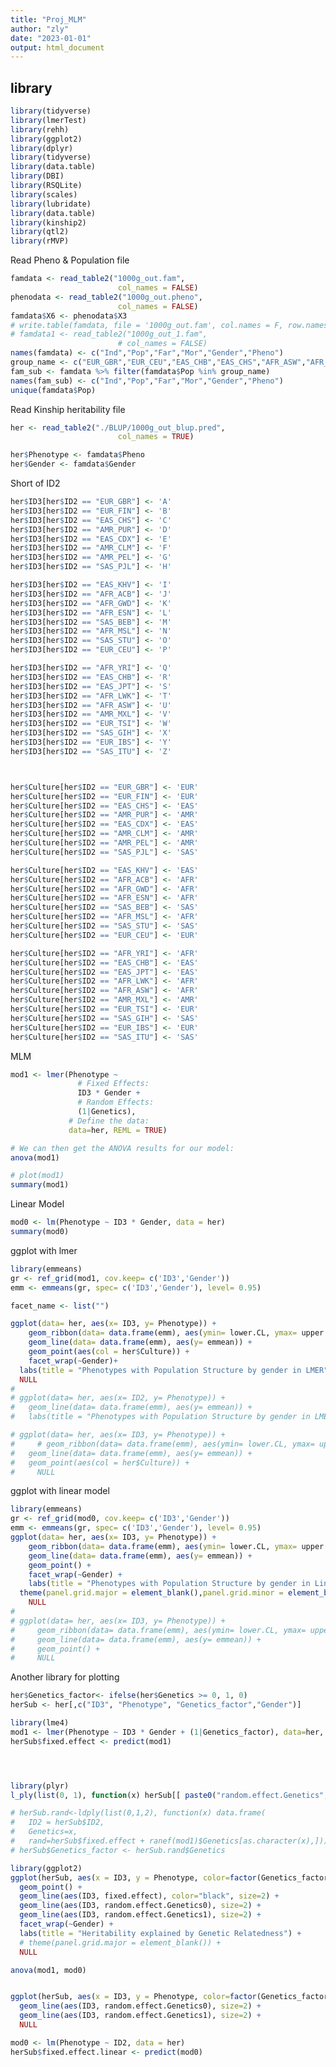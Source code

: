 ```yaml
---
title: "Proj_MLM"
author: "zly"
date: "2023-01-01"
output: html_document
---
```

## library
```r
library(tidyverse)
library(lmerTest)
library(rehh)
library(ggplot2)
library(dplyr)
library(tidyverse)
library(data.table)
library(DBI)
library(RSQLite)
library(scales)
library(lubridate)
library(data.table)
library(kinship2)
library(qtl2)
library(rMVP)
```

Read Pheno & Population file
```r

famdata <- read_table2("1000g_out.fam",
                        col_names = FALSE)
phenodata <- read_table2("1000g_out.pheno",
                        col_names = FALSE)
famdata$X6 <- phenodata$X3
# write.table(famdata, file = '1000g_out.fam', col.names = F, row.names = F, quote = FALSE)
# famdata1 <- read_table2("1000g_out_1.fam",
                        # col_names = FALSE)
names(famdata) <- c("Ind","Pop","Far","Mor","Gender","Pheno")
group_name <- c("EUR_GBR","EUR_CEU","EAS_CHB","EAS_CHS","AFR_ASW","AFR_YRI")
fam_sub <- famdata %>% filter(famdata$Pop %in% group_name)
names(fam_sub) <- c("Ind","Pop","Far","Mor","Gender","Pheno")
unique(famdata$Pop)
```

Read Kinship heritability file
```r
her <- read_table2("./BLUP/1000g_out_blup.pred",
                        col_names = TRUE)

her$Phenotype <- famdata$Pheno
her$Gender <- famdata$Gender
```
Short of ID2
```r
her$ID3[her$ID2 == "EUR_GBR"] <- 'A'
her$ID3[her$ID2 == "EUR_FIN"] <- 'B'
her$ID3[her$ID2 == "EAS_CHS"] <- 'C'
her$ID3[her$ID2 == "AMR_PUR"] <- 'D'
her$ID3[her$ID2 == "EAS_CDX"] <- 'E'
her$ID3[her$ID2 == "AMR_CLM"] <- 'F'
her$ID3[her$ID2 == "AMR_PEL"] <- 'G'
her$ID3[her$ID2 == "SAS_PJL"] <- 'H'

her$ID3[her$ID2 == "EAS_KHV"] <- 'I'
her$ID3[her$ID2 == "AFR_ACB"] <- 'J'
her$ID3[her$ID2 == "AFR_GWD"] <- 'K'
her$ID3[her$ID2 == "AFR_ESN"] <- 'L'
her$ID3[her$ID2 == "SAS_BEB"] <- 'M'
her$ID3[her$ID2 == "AFR_MSL"] <- 'N'
her$ID3[her$ID2 == "SAS_STU"] <- 'O'
her$ID3[her$ID2 == "EUR_CEU"] <- 'P'

her$ID3[her$ID2 == "AFR_YRI"] <- 'Q'
her$ID3[her$ID2 == "EAS_CHB"] <- 'R'
her$ID3[her$ID2 == "EAS_JPT"] <- 'S'
her$ID3[her$ID2 == "AFR_LWK"] <- 'T'
her$ID3[her$ID2 == "AFR_ASW"] <- 'U'
her$ID3[her$ID2 == "AMR_MXL"] <- 'V'
her$ID3[her$ID2 == "EUR_TSI"] <- 'W'
her$ID3[her$ID2 == "SAS_GIH"] <- 'X'
her$ID3[her$ID2 == "EUR_IBS"] <- 'Y'
her$ID3[her$ID2 == "SAS_ITU"] <- 'Z'



her$Culture[her$ID2 == "EUR_GBR"] <- 'EUR'
her$Culture[her$ID2 == "EUR_FIN"] <- 'EUR'
her$Culture[her$ID2 == "EAS_CHS"] <- 'EAS'
her$Culture[her$ID2 == "AMR_PUR"] <- 'AMR'
her$Culture[her$ID2 == "EAS_CDX"] <- 'EAS'
her$Culture[her$ID2 == "AMR_CLM"] <- 'AMR'
her$Culture[her$ID2 == "AMR_PEL"] <- 'AMR'
her$Culture[her$ID2 == "SAS_PJL"] <- 'SAS'

her$Culture[her$ID2 == "EAS_KHV"] <- 'EAS'
her$Culture[her$ID2 == "AFR_ACB"] <- 'AFR'
her$Culture[her$ID2 == "AFR_GWD"] <- 'AFR'
her$Culture[her$ID2 == "AFR_ESN"] <- 'AFR'
her$Culture[her$ID2 == "SAS_BEB"] <- 'SAS'
her$Culture[her$ID2 == "AFR_MSL"] <- 'AFR'
her$Culture[her$ID2 == "SAS_STU"] <- 'SAS'
her$Culture[her$ID2 == "EUR_CEU"] <- 'EUR'

her$Culture[her$ID2 == "AFR_YRI"] <- 'AFR'
her$Culture[her$ID2 == "EAS_CHB"] <- 'EAS'
her$Culture[her$ID2 == "EAS_JPT"] <- 'EAS'
her$Culture[her$ID2 == "AFR_LWK"] <- 'AFR'
her$Culture[her$ID2 == "AFR_ASW"] <- 'AFR'
her$Culture[her$ID2 == "AMR_MXL"] <- 'AMR'
her$Culture[her$ID2 == "EUR_TSI"] <- 'EUR'
her$Culture[her$ID2 == "SAS_GIH"] <- 'SAS'
her$Culture[her$ID2 == "EUR_IBS"] <- 'EUR'
her$Culture[her$ID2 == "SAS_ITU"] <- 'SAS'
```

MLM
```r
mod1 <- lmer(Phenotype ~ 
               # Fixed Effects:
               ID3 * Gender + 
               # Random Effects: 
               (1|Genetics), 
             # Define the data: 
             data=her, REML = TRUE)

# We can then get the ANOVA results for our model:
anova(mod1)

# plot(mod1)
summary(mod1)
```

Linear Model
```r
mod0 <- lm(Phenotype ~ ID3 * Gender, data = her)
summary(mod0)
```

ggplot with lmer
```r
library(emmeans)
gr <- ref_grid(mod1, cov.keep= c('ID3','Gender'))
emm <- emmeans(gr, spec= c('ID3','Gender'), level= 0.95)

facet_name <- list("")

ggplot(data= her, aes(x= ID3, y= Phenotype)) +
    geom_ribbon(data= data.frame(emm), aes(ymin= lower.CL, ymax= upper.CL, y= NULL), fill= 'grey80') +
    geom_line(data= data.frame(emm), aes(y= emmean)) +
    geom_point(aes(col = her$Culture)) +
    facet_wrap(~Gender)+
  labs(title = "Phenotypes with Population Structure by gender in LMER") +
  NULL
# 
# ggplot(data= her, aes(x= ID2, y= Phenotype)) +
#   geom_line(data= data.frame(emm), aes(y= emmean)) +
#   labs(title = "Phenotypes with Population Structure by gender in LMER")

# ggplot(data= her, aes(x= ID3, y= Phenotype)) +
#     # geom_ribbon(data= data.frame(emm), aes(ymin= lower.CL, ymax= upper.CL, y= NULL), fill= 'grey80') +
#   geom_line(data= data.frame(emm), aes(y= emmean)) +
#   geom_point(aes(col = her$Culture)) +
#     NULL
```
ggplot with linear model
```r
library(emmeans)
gr <- ref_grid(mod0, cov.keep= c('ID3','Gender'))
emm <- emmeans(gr, spec= c('ID3','Gender'), level= 0.95)
ggplot(data= her, aes(x= ID3, y= Phenotype)) +
    geom_ribbon(data= data.frame(emm), aes(ymin= lower.CL, ymax= upper.CL, y= NULL), fill= 'grey80') +
    geom_line(data= data.frame(emm), aes(y= emmean)) +
    geom_point() +
    facet_wrap(~Gender) +
    labs(title = "Phenotypes with Population Structure by gender in Linear Regression") +
  theme(panel.grid.major = element_blank(),panel.grid.minor = element_blank())+
    NULL
# 
# ggplot(data= her, aes(x= ID3, y= Phenotype)) +
#     geom_ribbon(data= data.frame(emm), aes(ymin= lower.CL, ymax= upper.CL, y= NULL), fill= 'grey80') +
#     geom_line(data= data.frame(emm), aes(y= emmean)) +
#     geom_point() +
#     NULL
```

Another library for plotting
```r
her$Genetics_factor<- ifelse(her$Genetics >= 0, 1, 0)
herSub <- her[,c("ID3", "Phenotype", "Genetics_factor","Gender")]

library(lme4)
mod1 <- lmer(Phenotype ~ ID3 * Gender + (1|Genetics_factor), data=her, REML = TRUE)
herSub$fixed.effect <- predict(mod1)




library(plyr)
l_ply(list(0, 1), function(x) herSub[[ paste0("random.effect.Genetics", x) ]] <<- herSub$fixed.effect + ranef(mod1)$Genetics[as.character(x),])

# herSub.rand<-ldply(list(0,1,2), function(x) data.frame(
#   ID2 = herSub$ID2,
#   Genetics=x,
#   rand=herSub$fixed.effect + ranef(mod1)$Genetics[as.character(x),]))
# herSub$Genetics_factor <- herSub.rand$Genetics

library(ggplot2)
ggplot(herSub, aes(x = ID3, y = Phenotype, color=factor(Genetics_factor))) + 
  geom_point() +
  geom_line(aes(ID3, fixed.effect), color="black", size=2) +
  geom_line(aes(ID3, random.effect.Genetics0), size=2) +
  geom_line(aes(ID3, random.effect.Genetics1), size=2) +
  facet_wrap(~Gender) +
  labs(title = "Heritability explained by Genetic Relatedness") +
  # theme(panel.grid.major = element_blank()) +
  NULL

anova(mod1, mod0)


ggplot(herSub, aes(x = ID3, y = Phenotype, color=factor(Genetics_factor))) +
  geom_line(aes(ID3, random.effect.Genetics0), size=2) +
  geom_line(aes(ID3, random.effect.Genetics1), size=2) +
  NULL
```

```r
mod0 <- lm(Phenotype ~ ID2, data = her)
herSub$fixed.effect.linear <- predict(mod0)

```

